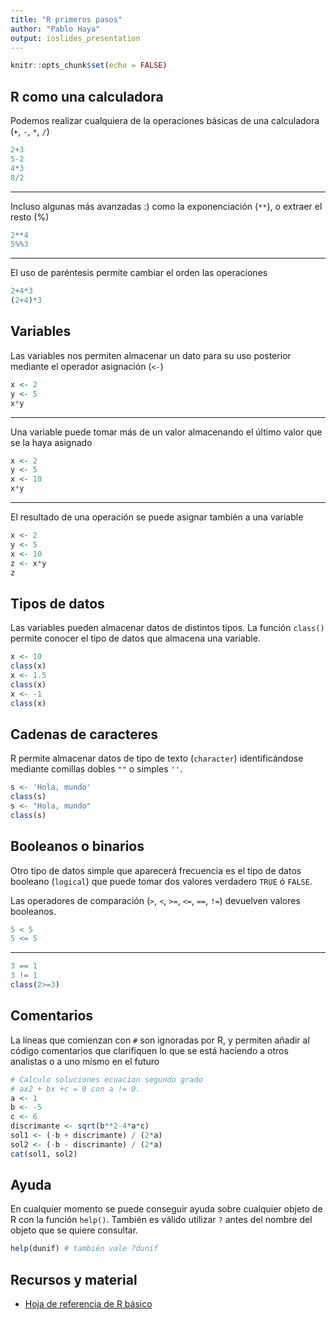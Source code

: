 ```yaml
---
title: "R primeros pasos"
author: "Pablo Haya"
output: ioslides_presentation
---
```


```r
knitr::opts_chunk$set(echo = FALSE)
```

## R como una calculadora

Podemos realizar cualquiera de la operaciones básicas de una calculadora (`+`, `-`, `*`, `/`)

```r
2+3
5-2
4*3
8/2
```

---

Incluso algunas más avanzadas :) como la exponenciación (`**`), o extraer el resto (%)

```r
2**4
5%%3
```

---

El uso de paréntesis permite cambiar el orden las operaciones 

```r
2+4*3
(2+4)*3
```

## Variables

Las variables nos permiten almacenar un dato para su uso posterior mediante el operador asignación (`<-`)

```r
x <- 2
y <- 5
x*y
```

---

Una variable puede tomar más de un valor almacenando el último valor que se la haya asignado

```r
x <- 2
y <- 5
x <- 10
x*y
```

---

El resultado de una operación se puede asignar también a una variable

```r
x <- 2
y <- 5
x <- 10
z <- x*y
z
```

## Tipos de datos

Las variables pueden almacenar datos de distintos tipos. La función `class()` permite conocer el tipo de datos que almacena una variable. 

```r
x <- 10
class(x)
x <- 1.5
class(x)
x <- -1
class(x)
```
## Cadenas de caracteres

R permite almacenar datos de tipo de texto (`character`) identificándose mediante comillas dobles `""` o simples `''`.

```r
s <- 'Hola, mundo'
class(s)
s <- "Hola, mundo"
class(s)
```

## Booleanos o binarios

Otro tipo de datos simple que aparecerá frecuencia es el tipo de datos booleano (`logical`) que puede tomar dos valores verdadero `TRUE` ó `FALSE`. 

Las operadores de comparación (`>`, `<`, `>=`, `<=`, `==`, `!=`) devuelven valores booleanos.

```r
5 < 5
5 <= 5
```

---

```r
3 == 1
3 != 1
class(2>=3)
```

## Comentarios

La líneas que comienzan con `#` son ignoradas por R, y permiten añadir al código comentarios que clarifiquen lo que se está haciendo a otros analistas o a uno mismo en el futuro  

```r
# Calculo soluciones ecuacion segundo grado
# ax2 + bx +c = 0 con a != 0.
a <- 1
b <- -5
c <- 6
discrimante <- sqrt(b**2-4*a*c)
sol1 <- (-b + discrimante) / (2*a)
sol2 <- (-b - discrimante) / (2*a)
cat(sol1, sol2)
```

## Ayuda

En cualquier momento se puede conseguir ayuda sobre cualquier objeto de R con la función `help()`. También es válido utilizar `?` antes del nombre del objeto que se quiere consultar.

```r
help(dunif) # también vale ?dunif
```

## Recursos y material

* [Hoja de referencia de R básico](http://github.com/rstudio/cheatsheets/raw/master/base-r.pdf)